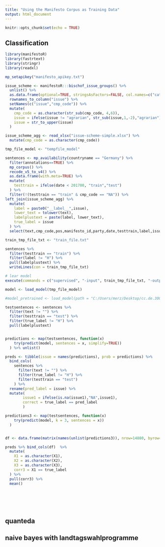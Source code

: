 ```yaml
---
title: "Using the Manifesto Corpus as Training Data"
output: html_document
---
```


```r
knitr::opts_chunk$set(echo = TRUE)
```

## Classification


```r

library(manifestoR)
library(fastrtext)
library(stringr)
library(readxl)

mp_setapikey("manifesto_apikey.txt")

issue_scheme <- manifestoR:::bischof_issue_groups() %>% 
  unlist() %>% 
  as.data.frame(optional=TRUE, stringsAsFactors=FALSE, col.names=c("category")) %>%
  rownames_to_column("issue") %>%
  setNames(c("issue","cmp_code")) %>%
  mutate(
    cmp_code = as.character(str_sub(cmp_code, 4,6)),
    issue = ifelse(issue != "agrarian", str_sub(issue,1,-2),"agrarian"),
    issue = str_to_upper(issue)
  )

issue_scheme_agg <- read_xlsx("issue-scheme-simple.xlsx") %>%
  mutate(cmp_code = as.character(cmp_code))

tmp_file_model <- "tempfile_model"

sentences <- mp_availability(countryname == "Germany") %>% 
  filter(annotations==TRUE) %>%
  mp_corpus() %>%
  recode_v5_to_v4() %>% 
  as.data.frame(with.meta=TRUE) %>%
  mutate(
    testtrain = ifelse(date < 201700, "train","test")
  ) %>%
  filter(!(testtrain == "train" & cmp_code == "NA")) %>%
left_join(issue_scheme_agg) %>%
  mutate(
    label = paste0("__label__",issue),
    lower_text = tolower(text),
    labelplustext = paste(label, lower_text),
    true_label = issue
  ) %>%
  select(text,cmp_code,pos,manifesto_id,party,date,testtrain,label,issue,labelplustext,true_label)

train_tmp_file_txt <- "train_file.txt"

sentences %>%
  filter(testtrain == "train") %>%
  filter(label != "H") %>%
  pull(labelplustext) %>%
  writeLines(con = train_tmp_file_txt)

# lear model
execute(commands = c("supervised", "-input", train_tmp_file_txt, "-output", tmp_file_model, "-dim", 20, "-lr", 1, "-epoch", 60, "-wordNgrams", "1:2", "-verbose", 1))

model <- load_model(tmp_file_model)

#model_pretrained <- load_model(path = "C:/Users/merz/Desktop/cc.de.300.bin")

testsentences <- sentences %>%
  filter(text != "") %>%
  filter(testtrain == "test") %>%
  filter(true_label != "H") %>%
  pull(labelplustext)


predictions <- map(testsentences, function(x) 
    try(predict(model, sentences = x, simplify=TRUE))
  ) %>% unlist()

preds <- tibble(issue = names(predictions), prob = predictions) %>%
  bind_cols(
    sentences %>%  
      filter(text != "") %>% 
      filter(true_label != "H") %>%
      filter(testtrain == "test")
    ) %>% 
  rename(pred_label = issue) %>%
  mutate(
        issue1 = ifelse(is.na(issue1),"NA",issue1),
        correct = true_label == pred_label
        )

predictions3 <- map(testsentences, function(x) 
    try(predict(model, k = 3, sentences = x))
  ) 


df <- data.frame(matrix(names(unlist(predictions3)), nrow=14880, byrow=TRUE))

preds %>% bind_cols(df)  %>%
  mutate(
    X1 = as.character(X1),
    X2 = as.character(X2),
    X3 = as.character(X3),
    corr3 = X1 == true_label
  ) %>%
  pull(corr3) %>%
  mean()
  
  
  




```



## quanteda

## naive bayes with landtagswahlprogramme
